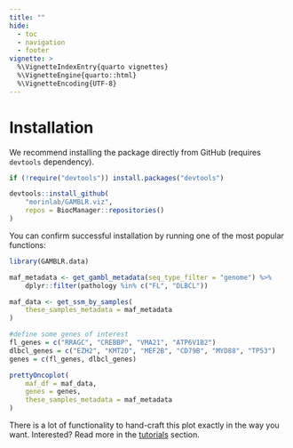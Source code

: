 ```yaml
---
title: ""
hide:
  - toc
  - navigation
  - footer
vignette: >
  %\VignetteIndexEntry{quarto vignettes}
  %\VignetteEngine{quarto::html}
  %\VignetteEncoding{UTF-8}
---
```


# Installation

We recommend installing the package directly from GitHub (requires `devtools` dependency).

```r
if (!require("devtools")) install.packages("devtools")

devtools::install_github(
    "morinlab/GAMBLR.viz",
    repos = BiocManager::repositories()
)
```

You can confirm successful installation by running one of the most popular
functions:
```r
library(GAMBLR.data)

maf_metadata <- get_gambl_metadata(seq_type_filter = "genome") %>%
    dplyr::filter(pathology %in% c("FL", "DLBCL"))

maf_data <- get_ssm_by_samples(
    these_samples_metadata = maf_metadata
)

#define some genes of interest
fl_genes = c("RRAGC", "CREBBP", "VMA21", "ATP6V1B2")
dlbcl_genes = c("EZH2", "KMT2D", "MEF2B", "CD79B", "MYD88", "TP53")
genes = c(fl_genes, dlbcl_genes)

prettyOncoplot(
    maf_df = maf_data,
    genes = genes,
    these_samples_metadata = maf_metadata
)
```

There is a lot of functionality to hand-craft this plot exactly in the way you
want. Interested? Read more in the [tutorials](./tutorials/prettyoncoplot.html)
section.
